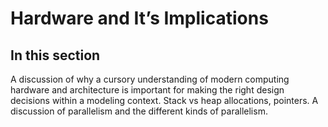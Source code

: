 # Hardware and It's Implications {#sec-hardware}

## In this section

A discussion of why a cursory understanding of modern computing hardware and architecture is important for making the right design decisions within a modeling context. Stack vs heap allocations, pointers. A discussion of parallelism and the different kinds of parallelism.